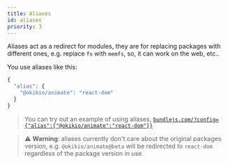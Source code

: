 ```yaml
---
title: Aliases
id: aliases
priority: 3
---
```


Aliases act as a redirect for modules, they are for replacing packages with different ones, e.g. replace `fs` with `memfs`, so, it can work on the web, etc..  
  
You use aliases like this:

```ts
{
  "alias": {
    "@okikio/animate": "react-dom"
  }
}
```

> You can try out an example of using aliases, [`bundlejs.com/?config={"alias":{"@okikio/animate":"react-dom"}}`](https://bundlejs.com/?config={"alias":{"@okikio/animate":"react-dom"}})

> ⚠️ **Warning**: aliases currently don't care about the original packages version, e.g. `@okikio/animate@beta` will be redirected to `react-dom` regardless of the package version in use.